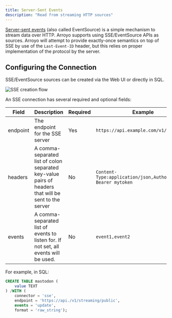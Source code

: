 ```yaml
---
title: Server-Sent Events
description: "Read from streaming HTTP sources"
---
```


[Server-sent events](https://developer.mozilla.org/en-US/docs/Web/API/Server-sent_events) (also called EventSource)
is a simple mechanism to stream data over HTTP. Arroyo supports using SSE/EventSource APIs as sources. Arroyo will
attempt to provide exactly-once semantics on top of SSE by use of the `Last-Event-ID` header, but this relies on
proper implementation of the protocol by the server.

## Configuring the Connection

SSE/EventSource sources can be created via the Web UI or directly in SQL.

<img
src="/images/create_sse.png"
alt="SSE creation flow"
/>

An SSE connection has several required and optional fields:

| Field | Description | Required | Example |
| ----- | ----------- | -------- | ------- |
| endpoint | The endpoint for the SSE server | Yes | `https://api.example.com/v1/events` |
| headers | A comma-separated list of colon separated key-value pairs of headers that will be sent to the server | No | ```Content-Type:application/json,Authorization: Bearer mytoken```
| events | A comma-separated list of events to listen for. If not set, all events will be used.| No | `event1,event2` |

For example, in SQL:

```sql
CREATE TABLE mastodon (
    value TEXT
) /WITH (
    connector = 'sse',
    endpoint = 'https://api./v1/streaming/public',
    events = 'update',
    format = 'raw_string');
```
